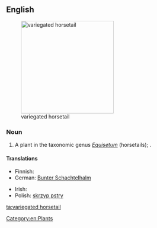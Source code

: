 ==English==
{{wikipedia|Equisetum variegatum}}
[[File:Equisetum_variegatum_ENBLA03.jpeg|thumb|250px|variegated horsetail]]

===Noun===
{{en-noun|head=[[variegated]] [[horsetail]]}}

# A plant in the taxonomic genus ''[[Equisetum]]'' (horsetails); {{taxlink|Equisetum variegatum|species}}.

====Translations====
{{trans-top|plant}}
* Finnish: {{t-|fi|kirjokorte}}
* German: [[Bunter Schachtelhalm]] {{m}}
{{trans-mid}}
* Irish: {{t-|ga|scuab eich bhreac|f}}
* Polish: [[skrzyp pstry]] {{m}}
{{trans-bottom}}

[[Category:en:Plants]]

[[ta:variegated horsetail]]